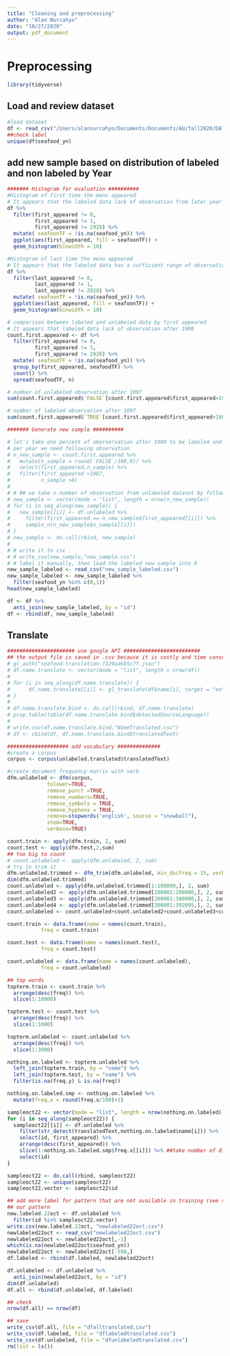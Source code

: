 ```yaml
---
title: "Cleaning and preprocessing"
author: "Alan Nurcahyo"
date: "10/27/2020"
output: pdf_document
---
```


# Preprocessing
```r
library(tidyverse)
```

## Load and review dataset
```r
#load dataset
df <- read_csv("/Users/alannurcahyo/Documents/Documents/AU/fall2020/DATA/Seafood_Dishes.csv")
##check label
unique(df$seafood_yn)
```
## add new sample based on distribution of labeled and non labeled by Year
```r
####### Histogram for evaluation ##########
#Histogram of first time the menu appeared
# It appears that the labeled data lack of observation from later year
df %>%
  filter(first_appeared != 0,
         first_appeared != 1,
         first_appeared != 2928) %>%
  mutate( seafoonTF = !is.na(seafood_yn)) %>%
  ggplot(aes(first_appeared, fill = seafoonTF)) + 
  geom_histogram(binwidth = 10)

#Histogram of last time the menu appeared
# It appears that the labeled data has a sufficient range of observation
df %>%
  filter(last_appeared != 0,
         last_appeared != 1,
         last_appeared != 2928) %>%
  mutate( seafoonTF = !is.na(seafood_yn)) %>%
  ggplot(aes(last_appeared, fill = seafoonTF)) + 
  geom_histogram(binwidth = 10)

# comparison between labeled and unlabeled data by first appeared
# It appears that labeled data lack of observation after 1908 
count.first.appeared <- df %>%
  filter(first_appeared != 0,
         first_appeared != 1,
         first_appeared != 2928) %>%
  mutate( seafoodTF = !is.na(seafood_yn)) %>%
  group_by(first_appeared, seafoodTF) %>%
  count() %>%
  spread(seafoodTF, n)

# number of unlabeled observation after 1097
sum(count.first.appeared$`FALSE`[count.first.appeared$first_appeared>1907])

# number of labeled observation after 1097
sum(count.first.appeared$`TRUE`[count.first.appeared$first_appeared>1907], na.rm = TRUE)

####### Generate new sample ##########

# let's take one percent of oberservation after 1908 to be labeled and round it
# per year we need following observation
# n_new_sample <- count.first.appeared %>%
#   mutate(n_sample = round(`FALSE`/100,0)) %>%
#   select(first_appeared,n_sample) %>%
#   filter(first_appeared >1907,
#          n_sample >0)
# 
# # ## we take n number of observation from unlabeled dataset by following the number we need on n_new_sample$n_sample
# new_sample <- vector(mode = "list", length = nrow(n_new_sample))
# for (i in seq_along(new_sample)) {
#   new_sample[[i]] <- df.unlabeled %>%
#     filter(first_appeared == n_new_sample$first_appeared[[i]]) %>%
#     sample_n(n_new_sample$n_sample[[i]])
# }
# new_sample <- do.call(rbind, new_sample)
# 
# # write it to csv
# # write_csv(new_sample,"new_sample.csv")
# # label it manually, then load the labeled new sample into R
new_sample_labeled <- read_csv("new_sample_labeled.csv")
new_sample_labeled <- new_sample_labeled %>%
  filter(seafood_yn %in% c(0,1))
head(new_sample_labeled)

df <- df %>%
  anti_join(new_sample_labeled, by = "id")
df <- rbind(df, new_sample_labeled)
```

## Translate
```r
###################### use google API #########################
## the output file is saved in .csv because it is costly and time consuming to run it everytime
# gl_auth("seafood-translation-f329aa685c7f.json")
# df.name.translate <- vector(mode = "list", length = nrow(df))
# 
# for (i in seq_along(df.name.translate)) {
#      df.name.translate[[i]] <- gl_translate(df$name[i], target = "en")
# }
# 
# df.name.translate.bind <- do.call(rbind, df.name.translate)
# prop.table(table(df.name.translate.bind$detectedSourceLanguage))
# 
# write.csv(df.name.translate.bind,"NameTranslated.csv")
# df <- cbind(df, df.name.translate.bind$translatedText)  

#################### add vocabulary ##############
#create a corpus
corpus <- corpus(unlabeled.translated$translatedText) 

#create document frequency matrix with verb
dfm.unlabeled <- dfm(corpus, 
             tolower=TRUE,  
             remove_punct =TRUE, 
             remove_numbers=TRUE,
             remove_symbols = TRUE,
             remove_hyphens = TRUE,
             remove=stopwords('english', source = "snowball"), 
             stem=TRUE, 
             verbose=TRUE)

count.train <- apply(dfm.train, 2, sum)
count.test <- apply(dfm.test,2,sum)
## too big to count
# count.unlabeled <- apply(dfm.unlabeled, 2, sum)
# try to trim it
dfm.unlabeled.trimmed <- dfm_trim(dfm.unlabeled, min_docfreq = 15, verbose = TRUE)
dim(dfm.unlabeled.trimmed)
count.unlabeled <- apply(dfm.unlabeled.trimmed[1:100000,], 2, sum)
count.unlabeled2 <- apply(dfm.unlabeled.trimmed[100001:200000,], 2, sum)
count.unlabeled3 <- apply(dfm.unlabeled.trimmed[200001:300000,], 2, sum)
count.unlabeled4 <- apply(dfm.unlabeled.trimmed[300001:392095,], 2, sum)
count.unlabeled <- count.unlabeled+count.unlabeled2+count.unlabeled3+count.unlabeled4

count.train <- data.frame(name = names(count.train),
           freq = count.train)

count.test <- data.frame(name = names(count.test),
           freq = count.test)

count.unlabeled <- data.frame(name = names(count.unlabeled),
           freq = count.unlabeled)

## top words
topterm.train <- count.train %>%
  arrange(desc(freq)) %>%
  slice(1:10000)

topterm.test <- count.test %>%
  arrange(desc(freq)) %>%
  slice(1:1000)

topterm.unlabeled <- count.unlabeled %>%
  arrange(desc(freq)) %>%
  slice(1:3000)

nothing.on.labeled <- topterm.unlabeled %>%
  left_join(topterm.train, by = "name") %>%
  left_join(topterm.test, by = "name") %>%
  filter(is.na(freq.y) & is.na(freq))

nothing.on.labeled.smp <- nothing.on.labeled %>%
  mutate(freq.x = round(freq.x/100)+1)

sampleoct22 <- vector(mode = "list", length = nrow(nothing.on.labeled))
for (i in seq_along(sampleoct22)) {
  sampleoct22[[i]] <- df.unlabeled %>%
    filter(str_detect(translatedText,nothing.on.labeled$name[i])) %>%
    select(id, first_appeared) %>%
    arrange(desc(first_appeared)) %>%
    slice(1:nothing.on.labeled.smp$freq.x[[i]]) %>% ##take number of dish from latest dish (we low on new name dish)
    select(id)
}

sampleoct22 <- do.call(rbind, sampleoct22)
sampleoct22 <- unique(sampleoct22)
sampleoct22.vector <- sampleoct22$id

## add more label for pattern that are not available in training (see steps on appendix)
## our pattern
new.labeled.22oct <- df.unlabeled %>%
  filter(id %in% sampleoct22.vector)
write.csv(new.labeled.22oct, "newlabeled22oct.csv")
newlabeled22oct <- read_csv("newlabeled22oct.csv")
newlabeled22oct <- newlabeled22oct[,-1] 
which(is.na(newlabeled22oct$seafood_yn))
newlabeled22oct <- newlabeled22oct[-598,] 
df.labeled <- rbind(df.labeled, newlabeled22oct)

df.unlabeled <- df.unlabeled %>%
  anti_join(newlabeled22oct, by = "id")
dim(df.unlabeled)
df.all <- rbind(df.unlabeled, df.labeled)

## check
nrow(df.all) == nrow(df)

## save 
write_csv(df.all, file = "dfalltranslated.csv")
write_csv(df.labeled, file = "dflabeledtranslated.csv")
write_csv(df.unlabeled, file = "dfunlabeledtranslated.csv")
rm(list = ls())
```